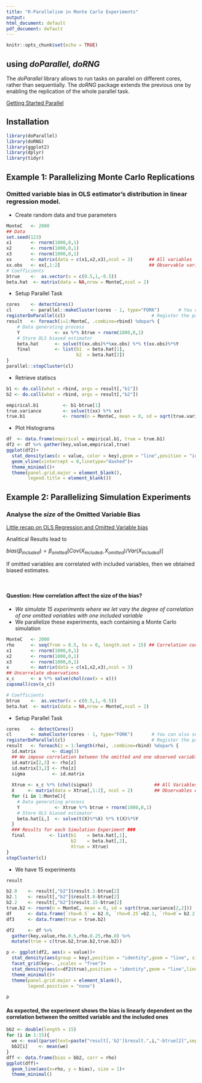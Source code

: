 ```yaml
---
title: "R-Parallelism in Monte Carlo Experiments"
output:
html_document: default
pdf_document: default
---
```


```r
knitr::opts_chunk$set(echo = TRUE)
```

## using *doParallel, doRNG*

The *doParallel* library allows to run tasks on parallel on different cores, rather than sequentially.
The *doRNG* package extends the previous one by enabling the replication of the whole parallel task.

[Getting Started Parallel](https://cran.r-project.org/web/packages/doParallel/vignettes/gettingstartedParallel.pdf) 

Installation 
------------
```r
library(doParallel)
library(doRNG)
library(ggplot2)
library(dplyr)
library(tidyr)
```
Example 1: Parallelizing Monte Carlo Replications
-------------------------------------------------

### Omitted variable bias in OLS estimator's distribution in linear regression model.

* Create random data and true parameters

```r
MonteC   <- 2000
## Data
set.seed(123)
x1       <- rnorm(1000,0,1)
x2       <- rnorm(1000,0,1)
x3       <- rnorm(1000,0,1)
xx       <- matrix(data = c(x1,x2,x3),ncol = 3)      ## All variables
xx.obs   <- xx[,1:2]                                 ## Observable variables
# Coefficients
btrue    <-  as.vector(x = c(0.5,1,-0.5))
beta.hat  <- matrix(data = NA,nrow = MonteC,ncol = 2)
```
* Setup Parallel Task
```r
cores    <- detectCores()             
cl       <- parallel::makeCluster(cores - 1, type="FORK")       # You can also select a given number of cores
registerDoParallel(cl)                                # Register the parallel cluster
result   <- foreach(i=1:MonteC, .combine=rbind) %dopar% {
    # Data generating process
    Y             <- xx %*% btrue + rnorm(1000,0,1)
    # Store OLS biased estimator
    beta.hat      <- solve(t(xx.obs)%*%xx.obs) %*% t(xx.obs)%*%Y
    final         <- list(b1  = beta.hat[1],
                          b2  = beta.hat[2])
}
parallel::stopCluster(cl)
```
* Retrieve statiscs
```r
b1 <- do.call(what = rbind, args = result[,"b1"])
b2 <- do.call(what = rbind, args = result[,"b2"])

empirical.b1         <- b1-btrue[1]
true.variance        <- solve(t(xx) %*% xx)        
true.b1              <- rnorm(n = MonteC, mean = 0, sd = sqrt(true.variance[1,1]))
```
* Plot Histograms
```r
df  <- data.frame(empirical = empirical.b1, true = true.b1)
df2 <- df %>% gather(key,value,empirical,true)
ggplot(df2)+
  stat_density(aes(x = value, color = key),geom = "line",position = "identity")+
  geom_vline(xintercept = 0,linetype="dashed")+
  theme_minimal()+
  theme(panel.grid.major = element_blank(),
        legend.title = element_blank())
```

Example 2: Parallelizing Simulation Experiments
-----------------------------------------------

### Analyse the *size* of the Omitted Variable Bias
[Little recap on OLS Regression and Omitted Variable bias](http://www.homepages.ucl.ac.uk/~uctpsc0/Teaching/GR03/MRM.pdf)

Analitical Results lead to 

$bias(\beta_{included}) = \beta_{omitted}\big[{Cov(X_{included},X_{omitted})}/{Var(X_{included})}\big]$

If omitted variables are correlated with included variables, then we obtained biased estimates.

\ 

#### Question: How correlation affect the size of the bias?
* *We simulate 15 experiments where we let vary the degree of correlation of one omitted variables with one included variable*
* We parallelize these experiments, each containing a Monte Carlo simulation

```r
MonteC   <- 2000
rho      <- seq(from = 0.5, to = 0, length.out = 15) ## Correlation coefficient
x1       <- rnorm(1000,0,1)
x2       <- rnorm(1000,0,1)
x3       <- rnorm(1000,0,1)
x        <- matrix(data = c(x1,x2,x3),ncol = 3)
## Uncorrelate observations
x_c      <- x %*% solve(chol(cov(x = x)))
zapsmall(cov(x_c))

# Coefficients
btrue    <-  as.vector(x = c(0.5,1,-0.5))
beta.hat  <- matrix(data = NA,nrow = MonteC,ncol = 2)
```
* Setup Parallel Task
```r
cores    <- detectCores()                             
cl       <- makeCluster(cores - 1, type="FORK")       # You can also select a given number of cores
registerDoParallel(cl)                                # Register the parallel cluster
result   <- foreach(z = 1:length(rho), .combine=rbind) %dopar% {
  id.matrix      <- diag(3)
  ## We impose correlation between the omitted and one observed variable
  id.matrix[2,3] <- rho[z]
  id.matrix[3,2] <- rho[z]
  sigma          <- id.matrix
  
  Xtrue <- x_c %*% (chol(sigma))                       ## All Variables with assigned correlation
  X     <- matrix(data = Xtrue[,1:2], ncol = 2)        ## Observables with assigned correlation
  for (i in 1:MonteC){
    # Data generating process
    Y             <- Xtrue %*% btrue + rnorm(1000,0,1)
    # Store OLS biased estimator
    beta.hat[i,]  <- solve(t(X)%*%X) %*% t(X)%*%Y
  }
  ### Results for each Simulation Experiment ###
  final         <- list(b1    = beta.hat[,1],
                        b2    = beta.hat[,2],
                        Xtrue = Xtrue)
}
stopCluster(cl)
```
* We have 15 experiments

```r
result
```
```r
b2.0    <- result[,"b2"]$result.1-btrue[2]
b2.1    <- result[,"b2"]$result.8-btrue[2]
b2.2    <- result[,"b2"]$result.15-btrue[2]
true.b2 <- rnorm(n = MonteC, mean = 0, sd = sqrt(true.variance[2,2])) 
df      <- data.frame(`rho=0.5` = b2.0, `rho=0.25`=b2.1, `rho=0`= b2.2)
df3     <- data.frame(true = true.b2)

df2     <- df %>% 
  gather(key,value,rho.0.5,rho.0.25,rho.0) %>% 
  mutate(true = c(true.b2,true.b2,true.b2)) 

p <- ggplot(df2, aes(x = value))+
  stat_density(aes(group = key),position = "identity",geom = "line", size = 0.8)+
  facet_grid(key~. ,scales = "free")+
  stat_density(aes(x=df2$true),position = "identity",geom = "line",linetype = "dashed")+
  theme_minimal()+
  theme(panel.grid.major = element_blank(),
        legend.position = "none")
```
```r
p
```

#### As expected, the experiment shows the bias is linearly dependent on the correlation between the omitted variable and the included ones

```r
bb2 <- double(length = 15)
for (i in 1:15){
  we <- eval(parse(text=paste("result[,'b2']$result.",i,"-btrue[2]",sep = "")))
  bb2[i]    <- mean(we)
}
dff <- data.frame(bias = bb2, corr = rho)
ggplot(dff)+
  geom_line(aes(x=rho, y = bias), size = 1)+
  theme_minimal()
```



